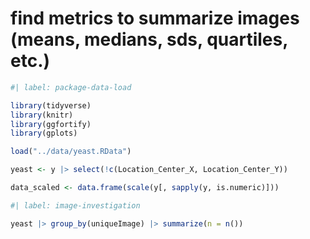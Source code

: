 # find metrics to summarize images (means, medians, sds, quartiles, etc.)

```r
#| label: package-data-load

library(tidyverse)
library(knitr) 
library(ggfortify)
library(gplots)

load("../data/yeast.RData")

yeast <- y |> select(!c(Location_Center_X, Location_Center_Y))

data_scaled <- data.frame(scale(y[, sapply(y, is.numeric)]))
```

```r
#| label: image-investigation

yeast |> group_by(uniqueImage) |> summarize(n = n())
```

